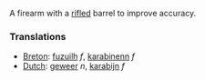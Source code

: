 A firearm with a [[rifled]] barrel to improve accuracy.

===Translations===
*[[Breton]]: [[fuzuilh]] ''f'', [[karabinenn]] ''f''
*[[Dutch]]: [[geweer]] ''n'', [[karabijn]] ''f''